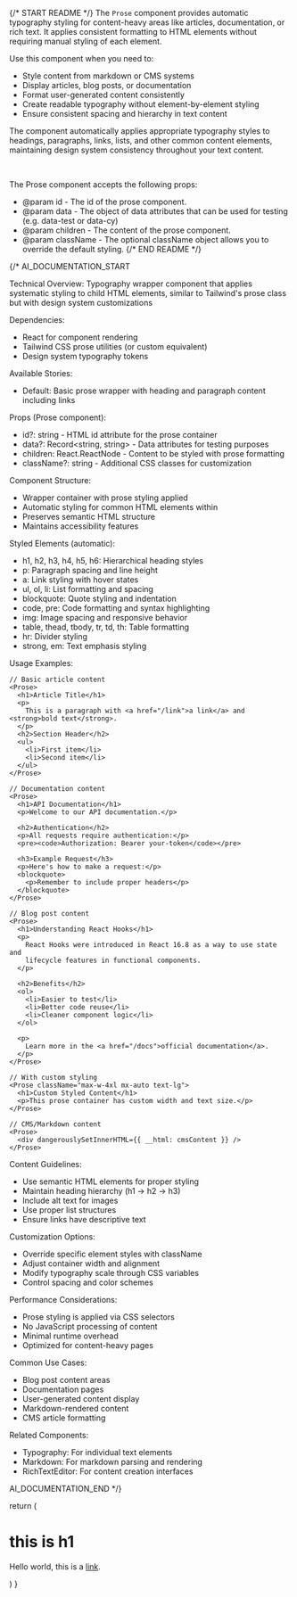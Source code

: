 
{/* START README */}
The `Prose` component provides automatic typography styling for content-heavy areas like articles, documentation, or rich text. It applies consistent formatting to HTML elements without requiring manual styling of each element.

Use this component when you need to:

- Style content from markdown or CMS systems
- Display articles, blog posts, or documentation
- Format user-generated content consistently
- Create readable typography without element-by-element styling
- Ensure consistent spacing and hierarchy in text content

The component automatically applies appropriate typography styles to headings, paragraphs, links, lists, and other common content elements, maintaining design system consistency throughout your text content.

<br />

The Prose component accepts the following props:

- @param id - The id of the prose component.
- @param data - The object of data attributes that can be used for testing (e.g. data-test or data-cy)
- @param children - The content of the prose component.
- @param className - The optional className object allows you to override the default styling.
  {/* END README */}

{/\*
AI_DOCUMENTATION_START

Technical Overview: Typography wrapper component that applies systematic styling to child HTML elements, similar to Tailwind's prose class but with design system customizations

Dependencies:

- React for component rendering
- Tailwind CSS prose utilities (or custom equivalent)
- Design system typography tokens

Available Stories:

- Default: Basic prose wrapper with heading and paragraph content including links

Props (Prose component):

- id?: string - HTML id attribute for the prose container
- data?: Record<string, string> - Data attributes for testing purposes
- children: React.ReactNode - Content to be styled with prose formatting
- className?: string - Additional CSS classes for customization

Component Structure:

- Wrapper container with prose styling applied
- Automatic styling for common HTML elements within
- Preserves semantic HTML structure
- Maintains accessibility features

Styled Elements (automatic):

- h1, h2, h3, h4, h5, h6: Hierarchical heading styles
- p: Paragraph spacing and line height
- a: Link styling with hover states
- ul, ol, li: List formatting and spacing
- blockquote: Quote styling and indentation
- code, pre: Code formatting and syntax highlighting
- img: Image spacing and responsive behavior
- table, thead, tbody, tr, td, th: Table formatting
- hr: Divider styling
- strong, em: Text emphasis styling

Usage Examples:

```tsx
// Basic article content
<Prose>
  <h1>Article Title</h1>
  <p>
    This is a paragraph with <a href="/link">a link</a> and <strong>bold text</strong>.
  </p>
  <h2>Section Header</h2>
  <ul>
    <li>First item</li>
    <li>Second item</li>
  </ul>
</Prose>

// Documentation content
<Prose>
  <h1>API Documentation</h1>
  <p>Welcome to our API documentation.</p>

  <h2>Authentication</h2>
  <p>All requests require authentication:</p>
  <pre><code>Authorization: Bearer your-token</code></pre>

  <h3>Example Request</h3>
  <p>Here's how to make a request:</p>
  <blockquote>
    <p>Remember to include proper headers</p>
  </blockquote>
</Prose>

// Blog post content
<Prose>
  <h1>Understanding React Hooks</h1>
  <p>
    React Hooks were introduced in React 16.8 as a way to use state and
    lifecycle features in functional components.
  </p>

  <h2>Benefits</h2>
  <ol>
    <li>Easier to test</li>
    <li>Better code reuse</li>
    <li>Cleaner component logic</li>
  </ol>

  <p>
    Learn more in the <a href="/docs">official documentation</a>.
  </p>
</Prose>

// With custom styling
<Prose className="max-w-4xl mx-auto text-lg">
  <h1>Custom Styled Content</h1>
  <p>This prose container has custom width and text size.</p>
</Prose>

// CMS/Markdown content
<Prose>
  <div dangerouslySetInnerHTML={{ __html: cmsContent }} />
</Prose>
```

Content Guidelines:

- Use semantic HTML elements for proper styling
- Maintain heading hierarchy (h1 → h2 → h3)
- Include alt text for images
- Use proper list structures
- Ensure links have descriptive text

Customization Options:

- Override specific element styles with className
- Adjust container width and alignment
- Modify typography scale through CSS variables
- Control spacing and color schemes

Performance Considerations:

- Prose styling is applied via CSS selectors
- No JavaScript processing of content
- Minimal runtime overhead
- Optimized for content-heavy pages

Common Use Cases:

- Blog post content areas
- Documentation pages
- User-generated content display
- Markdown-rendered content
- CMS article formatting

Related Components:

- Typography: For individual text elements
- Markdown: For markdown parsing and rendering
- RichTextEditor: For content creation interfaces

AI_DOCUMENTATION_END
\*/}

  return (
    <Prose>
      <h1>this is h1</h1>
      <p>
        Hello world, this is a <a href="/?story=prose--default">link</a>.
      </p>
    </Prose>
  )
}
